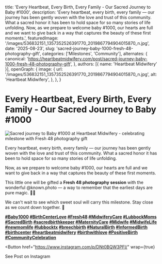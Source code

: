 
  title: 'Every Heartbeat, Every Birth, Every Family - Our Sacred Journey to Baby #1000',
  description: 'Every heartbeat, every birth, every family — our journey has been gently woven with the love and trust of this community. What a sacred honor it has been to hold space for so many stories of life unfolding. Now, as we prepare to welcome baby #1000, our hearts are full and we want to give back in a way that captures the beauty of these first moments.',
  featuredImage: '/images/536832151_1357352526391770_2019867794904015870_n.jpg',
  date: '2025-08-23',
  slug: 'sacred-journey-baby-1000-fresh-48-photography-gift',
  categories: ['Milestones', 'Community'],
  alternates: {
    canonical: 'https://heartbeatmidwifery.com/post/sacred-journey-baby-1000-fresh-48-photography-gift',
  },
  authors: [{ name: 'Heartbeat Midwifery' }],
  openGraph: {
    image: {
      url: '/images/536832151_1357352526391770_2019867794904015870_n.jpg',
      alt: 'Heartbeat Midwifery',
    },
  },
}

# Every Heartbeat, Every Birth, Every Family - Our Sacred Journey to Baby #1000

<Image
  src="/images/536832151_1357352526391770_2019867794904015870_n.jpg"
  size="large"
  wrap={true}
  alt="Sacred journey to Baby #1000 at Heartbeat Midwifery - celebrating milestone with Fresh 48 photography gift"
/>

Every heartbeat, every birth, every family — our journey has been gently woven with the love and trust of this community. What a sacred honor it has been to hold space for so many stories of life unfolding.

Now, as we prepare to welcome baby #1000, our hearts are full and we want to give back in a way that captures the beauty of these first moments.

This little one will be gifted a **Fresh 48 photography session** with the wonderful @known.photo — a way to remember that the earliest days are pure magic. 📸✨

We can't wait to see which sweet soul will carry this milestone. Stay close as we count down together. 🤍

**[#Baby1000](https://www.instagram.com/explore/tags/baby1000/) [#BirthCenterLove](https://www.instagram.com/explore/tags/birthcenterlove/) [#Fresh48](https://www.instagram.com/explore/tags/fresh48/) [#MidwiferyCare](https://www.instagram.com/explore/tags/midwiferycare/) [#LubbockMoms](https://www.instagram.com/explore/tags/lubbockmoms/) [#SacredBirth](https://www.instagram.com/explore/tags/sacredbirth/) [#sacredbirthkeeper](https://www.instagram.com/explore/tags/sacredbirthkeeper/) [#MaternityCare](https://www.instagram.com/explore/tags/maternitycare/) [#Midwife](https://www.instagram.com/explore/tags/midwife/) [#MidwifeLife](https://www.instagram.com/explore/tags/midwifelife/) [#newmomlife](https://www.instagram.com/explore/tags/newmomlife/) [#lubbocktx](https://www.instagram.com/explore/tags/lubbocktx/) [#breechbirth](https://www.instagram.com/explore/tags/breechbirth/) [#NaturalBirth](https://www.instagram.com/explore/tags/naturalbirth/) [#InformedBirth](https://www.instagram.com/explore/tags/informedbirth/) [#birthcenter](https://www.instagram.com/explore/tags/birthcenter/) [#heartbeatmidwifery](https://www.instagram.com/explore/tags/heartbeatmidwifery/) [#birthwithlove](https://www.instagram.com/explore/tags/birthwithlove/) [#PositiveBirth](https://www.instagram.com/explore/tags/positivebirth/) [#CommunityCelebration](https://www.instagram.com/explore/tags/communitycelebration/)**

<Button
  href="https://www.instagram.com/p/DNt0BQW3PFI/"
  wrap={true}
>
  See Post on Instagram
</Button>
